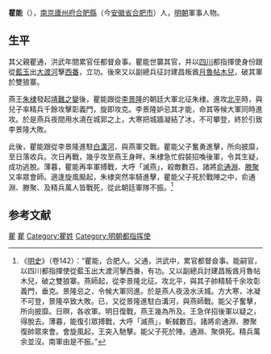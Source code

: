 '''瞿能'''（{{bd|？||1400年|catIdx=瞿}}），[[南京|南京]][[廬州府|廬州府]][[合肥縣|合肥縣]]（今[[安徽省|安徽省]][[合肥市|合肥市]]）人，[[明朝|明朝]]軍事人物。

== 生平 ==
其父親瞿通，洪武年間累官任都督僉事。瞿能世襲其官，并以[[四川|四川]]都指揮使身份跟從[[藍玉|藍玉]]出[[大渡河|大渡河]]擊[[西番|西番]]，立功。後來又以副總兵征討建昌叛酋[[月魯帖木兒|月魯帖木兒]]，破其軍於雙狼寨。

燕王[[朱棣|朱棣]]發起[[靖難之變|靖難之變]]後，瞿能跟從[[李景隆|李景隆]]的朝廷大軍北征朱棣。進攻[[北京市#古代|北平]]時，與兒子率精兵千餘攻擊彰義門，旋即攻克。李景隆妒忌其才能，命其等候大軍同時進攻。於是燕兵夜間用水澆在城郭之上，大寒把城牆凝結了冰，不可攀登，終於引致李景隆大敗。

此後，瞿能跟從李景隆進駐[[白溝河|白溝河]]，與燕軍交戰。瞿能父子奮勇進擊，所向披靡，至日落收兵。次日再戰，幾乎攻至燕王身畔。朱棣急忙假裝招喚後軍，令其生疑，成功逃脫。薄暮，瞿能再率軍搏戰，大呼「滅燕」，殺敵數百。諸將[[俞通淵|俞通淵]]、[[滕聚|滕聚]]又率眾會師。適逢旋風颳起，朱棣突然率騎進擊，瞿能父子死於戰陣之中，俞通淵、滕聚、及精兵萬人皆戰死，從此朝廷軍隊不振。<ref>《[[明史|明史]]》（卷142）：“瞿能，合肥人。父通，洪武中，累官都督僉事。能嗣官，以四川都指揮使從藍玉出大渡河擊西番，有功。又以副總兵討建昌叛酋月魯帖木兒，破之雙狼寨。燕師起，從李景隆北征。攻北平，與其子帥精騎千余攻彰義門，垂克。景隆忌之，令候大軍同進。於是燕人夜汲水沃城。方大寒，冰凝不可登，景隆卒致大敗。已，又從景隆進駐白溝河，與燕師戰。能父子奮擊，所向披靡。日暝，各收軍。明日復戰，燕王幾為所及。王急佯招後軍以疑之，得脫去。薄暮，能復引眾搏戰，大呼「滅燕」，斬馘數百。諸將俞通淵、滕聚復帥眾來會。會旋風起，王突入馳擊。能父子死於陣。通淵、聚俱死。精兵萬余並沒。南軍由是不振。”</ref>

==参考文献==
{{wikisource|明史/卷142}}
<div class="references-small">
<references />
</div>

{{明朝人物小作品}}

[[Category:明朝都督僉事|瞿]]
[[Category:靖難之役人物|瞿]]
[[Category:瞿姓|Category:瞿姓]]
[[Category:明朝都指挥使|Category:明朝都指挥使]]
